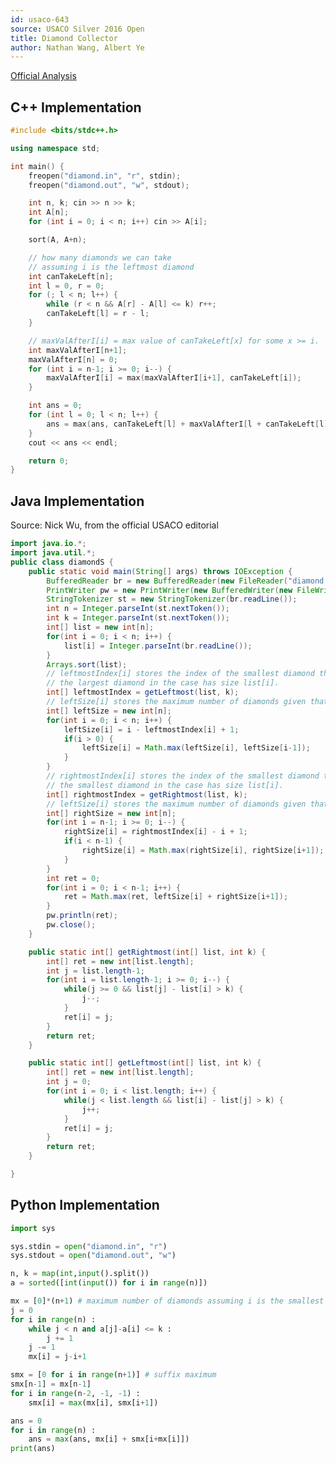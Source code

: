 ```yaml
---
id: usaco-643
source: USACO Silver 2016 Open
title: Diamond Collector
author: Nathan Wang, Albert Ye
---
```


[Official Analysis](http://www.usaco.org/current/data/sol_diamond_silver_open16.html)

<LanguageSection>
<CPPSection>

## C++ Implementation

```cpp
#include <bits/stdc++.h>

using namespace std;

int main() {
    freopen("diamond.in", "r", stdin);
    freopen("diamond.out", "w", stdout);

    int n, k; cin >> n >> k;
    int A[n];
    for (int i = 0; i < n; i++) cin >> A[i];

    sort(A, A+n);

    // how many diamonds we can take
    // assuming i is the leftmost diamond
    int canTakeLeft[n];
    int l = 0, r = 0;
    for (; l < n; l++) {
        while (r < n && A[r] - A[l] <= k) r++;
        canTakeLeft[l] = r - l;
    }

    // maxValAfterI[i] = max value of canTakeLeft[x] for some x >= i.
    int maxValAfterI[n+1];
    maxValAfterI[n] = 0;
    for (int i = n-1; i >= 0; i--) {
        maxValAfterI[i] = max(maxValAfterI[i+1], canTakeLeft[i]);
    }

    int ans = 0;
    for (int l = 0; l < n; l++) {
        ans = max(ans, canTakeLeft[l] + maxValAfterI[l + canTakeLeft[l]]);
    }
    cout << ans << endl;

    return 0;
}
```

</CPPSection>
<JavaSection>

## Java Implementation

Source: Nick Wu, from the official USACO editorial

```java
import java.io.*;
import java.util.*;
public class diamondS {
	public static void main(String[] args) throws IOException {
		BufferedReader br = new BufferedReader(new FileReader("diamond.in"));
		PrintWriter pw = new PrintWriter(new BufferedWriter(new FileWriter("diamond.out")));
		StringTokenizer st = new StringTokenizer(br.readLine());
		int n = Integer.parseInt(st.nextToken());
		int k = Integer.parseInt(st.nextToken());
		int[] list = new int[n];
		for(int i = 0; i < n; i++) {
			list[i] = Integer.parseInt(br.readLine());
		}
		Arrays.sort(list);
		// leftmostIndex[i] stores the index of the smallest diamond that can be included given that
		// the largest diamond in the case has size list[i].
		int[] leftmostIndex = getLeftmost(list, k);
		// leftSize[i] stores the maximum number of diamonds given that all diamonds have size at most list[i].
		int[] leftSize = new int[n];
		for(int i = 0; i < n; i++) {
			leftSize[i] = i - leftmostIndex[i] + 1;
			if(i > 0) {
				leftSize[i] = Math.max(leftSize[i], leftSize[i-1]);
			}
		}
		// rightmostIndex[i] stores the index of the smallest diamond that can be included given that
		// the smallest diamond in the case has size list[i].
		int[] rightmostIndex = getRightmost(list, k);
		// leftSize[i] stores the maximum number of diamonds given that all diamonds have size at least list[i].
		int[] rightSize = new int[n];
		for(int i = n-1; i >= 0; i--) {
			rightSize[i] = rightmostIndex[i] - i + 1;
			if(i < n-1) {
				rightSize[i] = Math.max(rightSize[i], rightSize[i+1]);
			}
		}
		int ret = 0;
		for(int i = 0; i < n-1; i++) {
			ret = Math.max(ret, leftSize[i] + rightSize[i+1]);
		}
		pw.println(ret);
		pw.close();
	}

	public static int[] getRightmost(int[] list, int k) {
		int[] ret = new int[list.length];
		int j = list.length-1;
		for(int i = list.length-1; i >= 0; i--) {
			while(j >= 0 && list[j] - list[i] > k) {
				j--;
			}
			ret[i] = j;
		}
		return ret;
	}

	public static int[] getLeftmost(int[] list, int k) {
		int[] ret = new int[list.length];
		int j = 0;
		for(int i = 0; i < list.length; i++) {
			while(j < list.length && list[i] - list[j] > k) {
				j++;
			}
			ret[i] = j;
		}
		return ret;
	}

}
```

</JavaSection>
<PySection>

## Python Implementation

```python
import sys

sys.stdin = open("diamond.in", "r")
sys.stdout = open("diamond.out", "w")

n, k = map(int,input().split())
a = sorted([int(input()) for i in range(n)])

mx = [0]*(n+1) # maximum number of diamonds assuming i is the smallest diamond
j = 0
for i in range(n) :
	while j < n and a[j]-a[i] <= k :
		j += 1
	j -= 1	
	mx[i] = j-i+1

smx = [0 for i in range(n+1)] # suffix maximum
smx[n-1] = mx[n-1]
for i in range(n-2, -1, -1) :
	smx[i] = max(mx[i], smx[i+1])

ans = 0
for i in range(n) :
	ans = max(ans, mx[i] + smx[i+mx[i]])
print(ans)
```

</PySection>
</LanguageSection>
